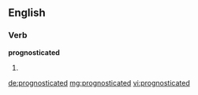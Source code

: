 ==English==

===Verb===
'''prognosticated'''

# {{past of|prognosticate}}

[[de:prognosticated]]
[[mg:prognosticated]]
[[vi:prognosticated]]